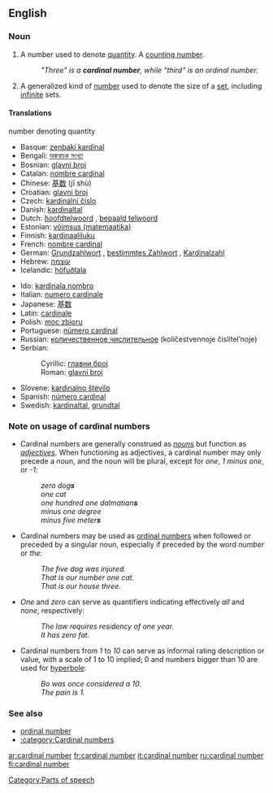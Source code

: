 {{wikipedia}}
==English==
===Noun===
{{en-noun|sg=[[cardinal]] [[number]]}}

# A number used to denote [[quantity]]. A [[counting number]].
#: ''"Three" is a '''cardinal number''', while "third" is an ordinal number.''
#{{mathematics}} A generalized kind of [[number]] used to denote the size of a [[set]], including [[infinite]] sets.

====Translations====
;number denoting quantity
{{top}}
*Basque: [[zenbaki kardinal]]
*Bengali: [[অঙ্কবাচক সংখ্যা]]
*Bosnian: [[glavni broj#Bosnian|glavni broj]] {{m}}
*Catalan: [[nombre cardinal]] {{m}}
*Chinese: [[基数]] (jī shù)
*Croatian: [[glavni broj#Croatian|glavni broj]] {{m}}
*Czech: [[kardinální číslo]] {{n}}
*Danish: [[kardinaltal]]
*Dutch: [[hoofdtelwoord]] {{n}}, [[bepaald telwoord]] {{n}}
*Estonian: [[võimsus (matemaatika)]]
*Finnish: [[kardinaaliluku]]
*French: [[nombre cardinal]] {{m}}
*German: [[Grundzahlwort]] {{n}}, [[bestimmtes Zahlwort]] {{n}}, [[Kardinalzahl]] {{f}}
*Hebrew: [[עוצמה]]
*Icelandic: [[höfuðtala]]
{{mid}}
*Ido: [[kardinala nombro]]
*Italian: [[numero cardinale]] {{m}}
*Japanese: [[基数]]
*Latin: [[cardinale]]
*Polish: [[moc zbioru]]
*Portuguese: [[número cardinal]] {{m}}
*Russian: [[количественное числительное]] (kolíčestvennoje čislítel’noje) {{n}}
*Serbian:
*:Cyrillic: [[главни број#Serbian|главни број]] {{m}}
*:Roman: [[glavni broj#Serbian|glavni broj]] {{m}}
*Slovene: [[kardinalno število]] {{n}}
*Spanish: [[número cardinal]] {{m}}
*Swedish: [[kardinaltal]], [[grundtal]]
{{bottom}}

===Note on usage of cardinal numbers===
*Cardinal numbers are generally construed as ''[[noun]]s'' but function as ''[[adjective]]s''.  When functioning as adjectives, a cardinal number may only precede a {{countable}} noun, and the noun will be plural, except for ''one'', ''1'' ''minus one'', or ''-1'':
*:''zero dog'''s''' ''
*:''one cat''
*:''one hundred one dalmatian'''s''' ''
*:''minus one degree''
*:''minus five meter'''s''' ''
*Cardinal numbers may be used as [[ordinal number]]s when followed or preceded by a singular {{countable}} noun, especially if preceded by the word ''number'' or ''the'':
*:''The five dog was injured.''
*:''That is our number one cat.''
*:''That is our house three.''
*''One'' and ''zero'' can serve as quantifiers indicating effectively ''all'' and ''none'', respectively:
*:''The law requires residency of one year.''
*:''It has zero fat.''
* Cardinal numbers from ''1'' to ''10'' can serve as informal rating description or value, with a scale of 1 to 10 implied; 0 and numbers bigger than 10 are used for [[hyperbole]]:
*:''Bo was once considered a 10.''
*:''The pain is 1.''

===See also===
*[[ordinal number]]
*[[:category:Cardinal numbers]]

[[Category:Parts of speech]]

[[ar:cardinal number]]
[[fr:cardinal number]]
[[it:cardinal number]]
[[ru:cardinal number]]
[[fi:cardinal number]]